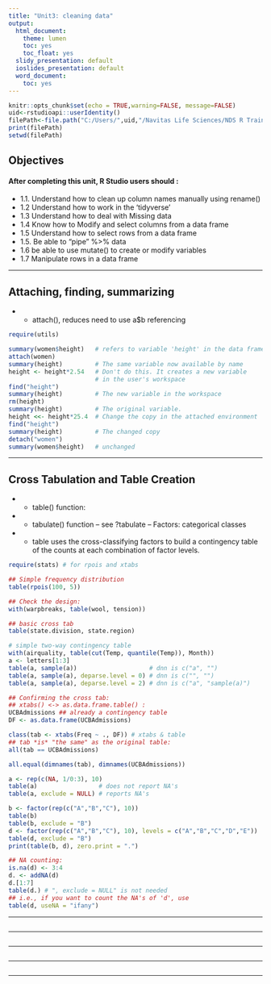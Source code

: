 ```yaml
---
title: "Unit3: cleaning data"
output:
  html_document:
    theme: lumen
    toc: yes
    toc_float: yes
  slidy_presentation: default
  ioslides_presentation: default
  word_document:
    toc: yes  
---
```



```r
knitr::opts_chunk$set(echo = TRUE,warning=FALSE, message=FALSE)
uid<-rstudioapi::userIdentity()
filePath<-file.path("C:/Users/",uid,"/Navitas Life Sciences/NDS R Training - Documents/General/Curriculum", fsep='/')
print(filePath)
setwd(filePath)

```
## Objectives

#### After completing this unit, R Studio users should :

- 1.1. Understand how to clean up column names manually using rename()
- 1.2  Understand how to work in the 'tidyverse'
- 1.3  Understand how to deal with Missing data
- 1.4  Know how to Modify and select columns from a data frame
- 1.5  Understand how to select rows from a data frame
- 1.5. Be able to “pipe” %>% data 
- 1.6  be able to use mutate()  to create or modify variables
- 1.7  Manipulate rows in a data frame

***
##  Attaching, finding, summarizing
- - attach(), reduces need to use a$b referencing

```r
require(utils)

summary(women$height)   # refers to variable 'height' in the data frame
attach(women)
summary(height)         # The same variable now available by name
height <- height*2.54   # Don't do this. It creates a new variable
                        # in the user's workspace
find("height")
summary(height)         # The new variable in the workspace
rm(height)
summary(height)         # The original variable.
height <<- height*25.4  # Change the copy in the attached environment
find("height")
summary(height)         # The changed copy
detach("women")
summary(women$height)   # unchanged
```
***
## Cross Tabulation and Table Creation
- - table() function:
- - tabulate() function -- see ?tabulate
--  Factors: categorical classes
- - table uses the cross-classifying factors to build a contingency table of the counts at each combination of factor levels.

```r

require(stats) # for rpois and xtabs

## Simple frequency distribution
table(rpois(100, 5))

## Check the design:
with(warpbreaks, table(wool, tension))

## basic cross tab
table(state.division, state.region)

# simple two-way contingency table
with(airquality, table(cut(Temp, quantile(Temp)), Month))
a <- letters[1:3]
table(a, sample(a))                    # dnn is c("a", "")
table(a, sample(a), deparse.level = 0) # dnn is c("", "")
table(a, sample(a), deparse.level = 2) # dnn is c("a", "sample(a)")

## Confirming the cross tab:
## xtabs() <-> as.data.frame.table() :
UCBAdmissions ## already a contingency table
DF <- as.data.frame(UCBAdmissions)

class(tab <- xtabs(Freq ~ ., DF)) # xtabs & table
## tab *is* "the same" as the original table:
all(tab == UCBAdmissions)

all.equal(dimnames(tab), dimnames(UCBAdmissions))

a <- rep(c(NA, 1/0:3), 10)
table(a)                 # does not report NA's
table(a, exclude = NULL) # reports NA's

b <- factor(rep(c("A","B","C"), 10))
table(b)
table(b, exclude = "B")
d <- factor(rep(c("A","B","C"), 10), levels = c("A","B","C","D","E"))
table(d, exclude = "B")
print(table(b, d), zero.print = ".")

## NA counting:
is.na(d) <- 3:4
d. <- addNA(d)
d.[1:7]
table(d.) # ", exclude = NULL" is not needed
## i.e., if you want to count the NA's of 'd', use
table(d, useNA = "ifany")
```
***
```r

```
***
```r

```
***

```r

```
***
```r

```
***